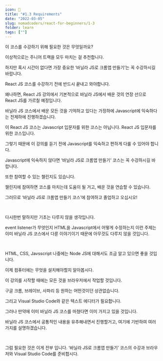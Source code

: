 ```yaml
---
icon: 📘
title: "#1.3 Requirements"
date: "2022-03-05"
slug: nomadcoders/react-for-beginners/1-3
folder: learn
tags: [""]
---
```


이 코스를 수강하기 위해 필요한 것은 무엇일까요?

이상적으로는 주니어 트랙을 모두 마치는 걸 추천합니다.

하지만 혹시 시간이 없다면 가장 중요한 ‘바닐라 JS로 크롬앱 만들기’는 꼭 수강하시길 바랍니다.

React JS 코스를 수강하기 전에 반드시 끝내고 와야합니다.

왜나하면, React JS 강의에서 기본적으로 바닐라 JS에서 배운 것의 연장 선으로 React JS를 가르칠 예정입니다.

바닐라 JS 코스에서 배운 모든 것을 기억하고 있다는 가정하에 Javascript에 익숙하다는 전제하에 진행하겠습니다.

이 React JS 코스는 Javascript 입문자를 위한 코스는 아닙니다. React JS 입문자를 위한 코스입니다.

그렇기 때문에 이 강의를 듣기 전에 Javascript를 익숙하고 편하게 다룰 수 있어야 합니다.

Javascript에 익숙하지 않다면 ‘바닐라 JS로 크롬앱 만들기’ 코스는 꼭 수강하시길 바랍니다.

또한 참여할 수 있는 챌린지도 있습니다.

챌린지에 참여하면 코스를 마치는데 도움이 될 거고, 배운 것을 연습할 수 있습니다.

그러므로 ‘바닐라 JS로 크롬앱 만들기 코스’에 참여하고 졸업하고 오십시오!

<br />

다시한번 말하지만 기초는 다루지 않을 생각입니다.

event listener가 무엇인지 HTML을 Javascript에서 어떻게 수정하는지 이런 주제는 이미 바닐라 JS 코스에서 다룬 이야기이기 때문에 아무것도 다루지 않을 것입니다.

<br />

HTML, CSS, Javsscript 나중에는 Node JS에 대해서도 조금 알고 있으면 좋을 것입니다.

이제 컴퓨터에는 무엇을 설치해야할지 알아봅시다.

이 강의를 시작할 때에는 모든 것을 브라우저에서 작업할 것입니다.

구글 크롬, 브레이브, 사파리 등 원하는 어떤것이던 상관없습니다.

그리고 Visual Studio Code와 같은 텍스트 에디터가 필요합니다.

그러나 만약에 이미 바닐라 JS 코스를 마쳤다면 이미 가지고 있을 것입니다.

바닐라 JS 코스에서 공통적인 내용을 유추해내면서 진행할거고, 여기에 기반하여 여러가지를 설명하겠습니다.

<br />

그럼 필요한 것은 이게 전부 입니다. ‘바닐라 JS로 크롬앱 만들기’ 코스의 수강과 브라우저와 Visual Studio Code를 준비합시다.

